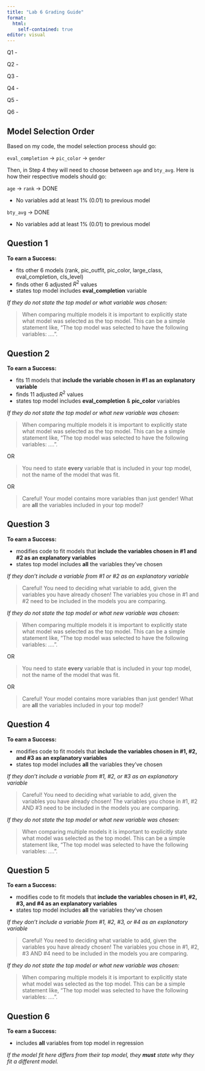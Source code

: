 ```yaml
---
title: "Lab 6 Grading Guide"
format: 
  html:
    self-contained: true
editor: visual
---
```


Q1 - 

Q2 -

Q3 - 

Q4 - 

Q5 - 

Q6 - 

::: {.callout-note}
# Model Selection Order

Based on my code, the model selection process should go:

`eval_completion` $\rightarrow$ `pic_color` $\rightarrow$ `gender`

Then, in Step 4 they will need to choose between `age` and `bty_avg`. Here is how their respective models should go:

`age` $\rightarrow$ `rank` $\rightarrow$ DONE

- No variables add at least 1% (0.01) to previous model

`bty_avg` $\rightarrow$ DONE

- No variables add at least 1% (0.01) to previous model
:::

## Question 1 

**To earn a Success:**

- fits other 6 models (rank, pic_outfit, pic_color, large_class, eval_completion, cls_level)
- finds other 6 adjusted $R^2$ values
- states top model includes **eval_completion** variable

*If they do not state the top model or what variable was chosen:*

> When comparing multiple models it is important to explicitly state what model was selected as the top model. This can be a simple statement like, "The top model was selected to have the following variables: ....". 

## Question 2

**To earn a Success:**

- fits 11 models that **include the variable chosen in #1 as an explanatory variable**
- finds 11 adjusted $R^2$ values
- states top model includes **eval_completion** & **pic_color** variables

*If they do not state the top model or what new variable was chosen:*

> When comparing multiple models it is important to explicitly state what model was selected as the top model. This can be a simple statement like, "The top model was selected to have the following variables: ....". 

OR 

> You need to state **every** variable that is included in your top model, not the name of the model that was fit. 

OR 

> Careful! Your model contains more variables than just gender! What are **all** the variables included in your top model?

## Question 3

**To earn a Success:**

- modifies code to fit models that **include the variables chosen in #1 and #2 as an explanatory variables**
- states top model includes **all** the variables they've chosen

*If they don't include a variable from #1 or #2 as an explanatory variable*

> Careful! You need to deciding what variable to add, given the variables you have already chosen! The variables you chose in #1 and #2 need to be included in the models you are comparing. 

*If they do not state the top model or what new variable was chosen:*

> When comparing multiple models it is important to explicitly state what model was selected as the top model. This can be a simple statement like, "The top model was selected to have the following variables: ....". 

OR 

> You need to state **every** variable that is included in your top model, not the name of the model that was fit. 

OR 

> Careful! Your model contains more variables than just gender! What are **all** the variables included in your top model?


## Question 4

**To earn a Success:**

- modifies code to fit models that **include the variables chosen in #1, #2, and #3 as an explanatory variables**
- states top model includes **all** the variables they've chosen

*If they don't include a variable from #1, #2, or #3 as an explanatory variable*

> Careful! You need to deciding what variable to add, given the variables you have already chosen! The variables you chose in #1, #2 AND #3 need to be included in the models you are comparing. 

*If they do not state the top model or what new variable was chosen:*

> When comparing multiple models it is important to explicitly state what model was selected as the top model. This can be a simple statement like, "The top model was selected to have the following variables: ....". 

## Question 5

**To earn a Success:**

- modifies code to fit models that **include the variables chosen in #1, #2, #3, and #4 as an explanatory variables**
- states top model includes **all** the variables they've chosen

*If they don't include a variable from #1, #2, #3, or #4 as an explanatory variable*

> Careful! You need to deciding what variable to add, given the variables you have already chosen! The variables you chose in #1, #2, #3 AND #4 need to be included in the models you are comparing. 

*If they do not state the top model or what new variable was chosen:*

> When comparing multiple models it is important to explicitly state what model was selected as the top model. This can be a simple statement like, "The top model was selected to have the following variables: ....". 

## Question 6

**To earn a Success:**

- includes **all** variables from top model in regression

*If the model fit here differs from their top model, they __must__ state why they fit a different model.*


